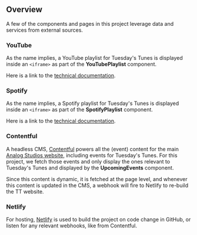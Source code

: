 
<Meta title="Overview/Integrations" />

## Overview

A few of the components and pages in this project leverage data and services from external sources.

### YouTube

As the name implies, a YouTube playlist for Tuesday's Tunes is displayed inside an `<iframe>` as part of the **YouTubePlaylist** component.

Here is a link to the [technical documentation](https://developers.google.com/youtube/player_parameters).

### Spotify

As the name implies, a Spotify playlist for Tuesday's Tunes is displayed inside an `<iframe>` as part of the **SpotifyPlaylist** component.

Here is a link to the [technical documentation](https://developer.spotify.com/documentation/embeds/guides/using-the-iframe-api/).

### Contentful
A headless CMS, [Contentful](https://www.contentful.com) powers all the (event) content for the main [Analog Studios website](https://www.analogstudios.net), including events for Tuesday's Tunes.  For this project, we fetch those events and only display the ones relevant to Tuesday's Tunes and displayed by the **UpcomingEvents** component.

Since this content is dynamic, it is fetched at the page level, and whenever this content is updated in the CMS, a webhook will fire to Netlify to re-build the TT website.

### Netlify
For hosting, [Netlify](https://www.netlify.com) is used to build the project on code change in GitHub, or listen for any relevant webhooks, like from Contentful.